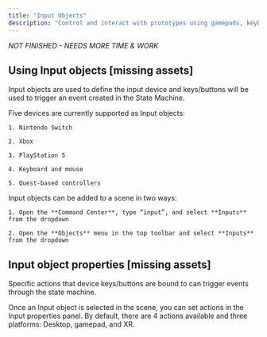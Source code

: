 ```yaml
---
title: "Input Objects"
description: "Control and interact with prototypes using gamepads, keyboards, or XR controllers."
---
```


*NOT FINISHED - NEEDS MORE TIME & WORK*

## Using Input objects \[missing assets]

Input objects are used to define the input device and keys/buttons will be used to trigger an event created in the State Machine.&#x20;

<AccordionGroup>
  <Accordion title="Input object device types" defaultOpen={false}>
    Five devices are currently supported as Input objects:

    1. Nintendo Switch

    2. Xbox

    3. PlayStation 5

    4. Keyboard and mouse

    5. Quest-based controllers
  </Accordion>

  <Accordion title="Adding Input objects to a scene" defaultOpen={false}>
    Input objects can be added to a scene in two ways:

    1. Open the **Command Center**, type “input”, and select **Inputs** from the dropdown

    2. Open the **Objects** menu in the top toolbar and select **Inputs** from the dropdown
  </Accordion>
</AccordionGroup>

## Input object properties \[missing assets]

Specific actions that device keys/buttons are bound to can trigger events through the state machine.&#x20;

<AccordionGroup>
  <Accordion title="Setting Input objects to corresponding actions " defaultOpen={false}>
    Once an Input object is selected in the scene, you can set actions in the Input properties panel. By default, there are 4 actions available and three platforms: Desktop, gamepad, and XR.
  </Accordion>

  <Accordion title="Triggering state machine events using input actions" defaultOpen={false} />
</AccordionGroup>